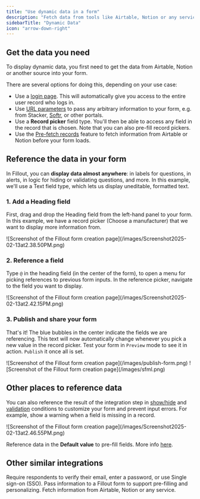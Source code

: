 ```yaml
---
title: "Use dynamic data in a form"
description: "Fetch data from tools like Airtable, Notion or any service with an API. Display dynamic content in your form and use it to hide, validate and pre-fill fields."
sidebarTitle: "Dynamic Data"
icon: "arrow-down-right"
---
```


## **Get the data you need**

To display dynamic data, you first need to get the data from Airtable, Notion or another source into your form.

There are several options for doing this, depending on your use case:

- Use a [login page](/login-page). This will automatically give you access to the entire user record who logs in.
- Use [URL parameters](/url-parameters) to pass any arbitrary information to your form, e.g. from Stacker, [Softr](/embed-fillout-softr), or other portals.
- Use a **Record picker** field type. You'll then be able to access any field in the record that is chosen. Note that you can also pre-fill record pickers.
- Use the [Pre-fetch records](/pre-fetch-data) feature to fetch information from Airtable or Notion before your form loads.

## **Reference the data in your form**

In Fillout, you can **display data almost anywhere**: in labels for questions, in alerts, in logic for hiding or validating questions, and more. In this example, we'll use a Text field type, which lets us display uneditable, formatted text.

### 1. Add a **Heading** field

First, drag and drop the Heading field from the left-hand panel to your form. In this example, we have a record picker (Choose a manufacturer) that we want to display more information from.

<Frame style={{ width: '624px', height: '208px' }}>
  ![Screenshot of the Fillout form creation page](/images/Screenshot2025-02-13at2.38.50PM.png)
</Frame>

### 2. Reference a field

Type `@` in the heading field (in the center of the form), to open a menu for picking references to previous form inputs. In the reference picker, navigate to the field you want to display.

<Frame style={{ width: '480px', height: '332px' }}>
  ![Screenshot of the Fillout form creation page](/images/Screenshot2025-02-13at2.42.15PM.png)
</Frame>

### 3. Publish and share your form

That's it\! The blue bubbles in the center indicate the fields we are referencing. This text will now automatically change whenever you pick a new value in the record picker. Test your form in `Preview` mode to see it in action. `Publish` it once all is set.

<CardGroup>
<Frame style={{ width: '336px', height: '90px' }}>
  ![Screenshot of the Fillout form creation page](/images/publish-form.png)
</Frame>

<Frame style={{ width: '301px', height: '151px' }}>
  ![Screenshot of the Fillout form creation page](/images/sfml.png)
</Frame>
</CardGroup>

## **Other places to reference data**

You can also reference the result of the integration step in [show/hide](/conditional-hiding) and [validation](/input-validation) conditions to customize your form and prevent input errors. For example, show a warning when a field is missing in a record.

<Frame style={{ width: '576px', height: '181px' }}>
  ![Screenshot of the Fillout form creation page](/images/Screenshot2025-02-13at2.46.55PM.png)
</Frame>

Reference data in the **Default value** to pre-fill fields. More info [here](/prefill-fields).

## **Other similar integrations**

<CardGroup cols={3}>
  <Card title="Login page" icon="key" iconType="regular" color="#FFC738" href="/login-page">
    Require respondents to verify their email, enter a password, or use Single sign-on (SSO).
  </Card>
  <Card title="URL Parameters" icon="brackets-curly" iconType="regular" color="#FFC738" href="/url-parameters">
    Pass information to a Fillout form to support pre-filling and personalizing.
  </Card>
  <Card title="Pre-fetch dynamic data" icon="arrow-turn-down-right" iconType="regular" color="#FFC738" href="/pre-fetch-data">
    Fetch information from Airtable, Notion or any service.
  </Card>
</CardGroup>
